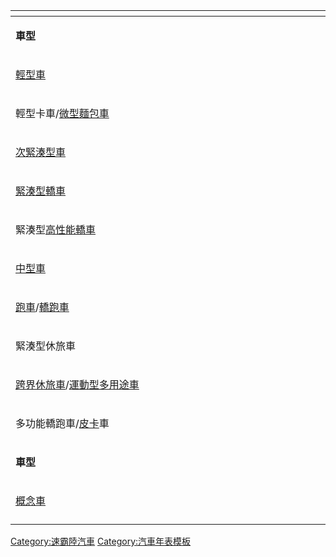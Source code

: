 {| class="navbox collapsible autocollapse"
!colspan="29" class="navbox-title"| {{tnavbar-collapsible| [[:Template:Subaru early|« <small>較早年代</small>]] — [[速霸陸]]車款發展時間表（1990年代迄今）| Subaru}}
|- bgcolor=#F0F0F0
|rowspan=2 width=10%| '''車型'''
|colspan=10 width=40%| 1990
|colspan=10 width=40%| 2000
|colspan=8 width=40%| 2010
|- bgcolor=#F0F0F0
|width=4%|0||width=4%|1||width=4%|2||width=4%|3||width=4%|4||width=4%|5||width=4%|6||width=4%|7||width=4%|8||width=4%|9
|width=4%|0||width=4%|1||width=4%|2||width=4%|3||width=4%|4||width=4%|5||width=4%|6||width=4%|7||width=4%|8||width=4%|9
|width=4%|0||width=4%|1||width=4%|2||width=4%|3||width=4%|4||width=4%|5||width=4%|6||width=4%|7
|- bgcolor=#E0E0E0
|bgcolor=#F0F0F0 rowspan=5| [[輕型車]]
|colspan=10|
|colspan=10|
|colspan=2|
|colspan=6 bgcolor=#C0C0C0| [[速霸陸Pleo Plus|Pleo Plus]]
|- bgcolor=#E0E0E0
|colspan=2 bgcolor=#C0C0C0| [[速霸陸Rex|Rex]]
|colspan=7 bgcolor=#C0C0C0| [[速霸陸Vivio|Vivio]]
|colspan=11 bgcolor=#C0C0C0| [[速霸陸Pleo|Pleo]]
|colspan=8 bgcolor=#C0C0C0| [[速霸陸Pleo|Pleo]]
|- bgcolor=#E0E0E0
|colspan=10|
|colspan=5|
|colspan=5 bgcolor=#C0C0C0| [[速霸陸R1|R1]]
|colspan=8|
|- bgcolor=#E0E0E0
|colspan=10|
|colspan=3|
|colspan=7 bgcolor=#C0C0C0| [[速霸陸R2|R2]]
|colspan=6 bgcolor=#C0C0C0| [[速霸陸Lucra|Lucra]]
|colspan=2|
|- bgcolor=#E0E0E0
|colspan=10|
|colspan=6|
|colspan=5 bgcolor=#C0C0C0| [[速霸陸Stella#第一代（2006年-2011年）|Stella]]
|colspan=3 bgcolor=#C0C0C0| [[速霸陸Stella#第二代（2011年-2014年）|Stella]]
|colspan=4 bgcolor=#C0C0C0| [[速霸陸Stella#第三代（2014年迄今）|Stella]]
|- bgcolor=#E0E0E0
|bgcolor=#F0F0F0 rowspan=1| 輕型卡車/[[微型麵包車]]
|colspan=9 bgcolor=#C0C0C0| [[速霸陸Sambar#第五代（1990年-1999年）|Sambar]] / [[速霸陸Domingo|Domingo]]
|colspan=13 bgcolor=#C0C0C0| [[速霸陸Sambar#第六代（1999年-2012年）|Sambar]]
|colspan=2 bgcolor=C0C0C0| [[速霸陸Sambar#第七代（2012年-2014年）|Sambar]]
|colspan=4 bgcolor=C0C0C0| [[速霸陸Sambar#第八代（2014年迄今）|Sambar]]
|- bgcolor=#E0E0E0
|bgcolor=#F0F0F0 rowspan=3| [[次緊湊型車]]
|colspan=4 bgcolor=#C0C0C0| [[速霸陸Justy#第一代（1984年-1994年）|Justy]]
|colspan=9 bgcolor=#C0C0C0| [[速霸陸Justy#第二代（1994年-2003年）|Justy]]
|colspan=4 bgcolor=#C0C0C0| [[速霸陸Justy#第三代（2003年-2007年）|Justy]]
|colspan=5 bgcolor=#C0C0C0| [[速霸陸Justy#第四代（2007年-2011年）|Justy]]
|colspan=6| 
|- bgcolor=#E0E0E0
|colspan=10|
|colspan=10|
|colspan=1|
|colspan=7 bgcolor=#C0C0C0| [[速霸陸Trezia|Trezia]]
|- bgcolor=#E0E0E0
|colspan=2|
|colspan=9 bgcolor=#C0C0C0| [[速霸陸Impreza#第一代GC/GF系（1992年-2000年）|Impreza]]
|colspan=7 bgcolor=#C0C0C0| [[速霸陸Impreza#第二代GD/GG系（2000年-2007年）|Impreza]]
|colspan=1|
|colspan=4 bgcolor=#C0C0C0| [[速霸陸Dex|Dex]]
|colspan=5|
|- bgcolor=#E0E0E0
|bgcolor=#F0F0F0 rowspan=3| [[紧凑型轿车|緊湊型轎車]]
|colspan=5 bgcolor=#C0C0C0| [[速霸陸Leone|Leone/Loyale AC/AG/AN]]
|colspan=4 bgcolor=#C0C0C0| Leone Delivery Van Y10
|colspan=3 bgcolor=#C0C0C0| {{nowrap|Leone Delivery Van Y11}}
|colspan=6|
|colspan=4 bgcolor=#C0C0C0| [[速霸陸Impreza#第三代GE/GH/GR/GV系（2008年-2014年）|Impreza]]
|colspan=4 bgcolor=#C0C0C0| [[速霸陸Impreza#第四代GP/GJ系（2011年-2016年）|Impreza]]
|colspan=2 bgcolor=#C0C0C0| [[速霸陸Impreza#第五代GT/GK系（2016年迄今）|Impreza]]
|- bgcolor=#E0E0E0
|colspan=4 bgcolor=#C0C0C0| [[速霸陸Legacy#第一代BC/BF系（1989年-1993年）|Legacy]]
|colspan=5 bgcolor=#C0C0C0| [[速霸陸Legacy#第二代BD/BG系（1993年-1998年）|Legacy]]
|colspan=19|
|- bgcolor=#E0E0E0
|colspan=5|
|colspan=4 bgcolor=#C0C0C0| [[速霸陸Outback#第一代BG系（1995年-1998年）|Outback]]
|colspan=19|
|- bgcolor=#E0E0E0
|bgcolor=#F0F0F0 rowspan=1| 緊湊型[[高性能轎車]]
|colspan=10|
|colspan=10|
|colspan=4|
|colspan=4 bgcolor=#C0C0C0| [[速霸陸WRX|WRX]]
|- bgcolor=#E0E0E0
|bgcolor=#F0F0F0 rowspan=3| [[中型車]]
|- bgcolor=#E0E0E0
|colspan=9|
|colspan=6 bgcolor=#C0C0C0| [[速霸陸Legacy#第三代BE/BH系（1998年-2003年）|Legacy]]
|colspan=6 bgcolor=#C0C0C0| [[速霸陸Legacy#第四代BL/BP系（2003年-2009年）|Legacy]]
|colspan=3 bgcolor=#C0C0C0| [[速霸陸Legacy#第五代BM/BR系（2009年-2014年）|Legacy]]
|colspan=4 bgcolor=#C0C0C0| [[速霸陸Legacy#第六代BN系（2014年迄今）|Legacy]]
|- bgcolor=#E0E0E0
|colspan=9|
|colspan=6 bgcolor=#C0C0C0| [[速霸陸Outback#第二代BH系（1998年-2003年）|Outback]]
|colspan=6 bgcolor=#C0C0C0| [[速霸陸Outback#第三代BP系（2003年-2009年）|Outback]]
|colspan=7 bgcolor=#C0C0C0| [[速霸陸Outback#第四代BR系（2009年迄今）|Outback]]
|- bgcolor=#E0E0E0
|bgcolor=#F0F0F0| [[跑車]]/[[轎跑車]]
|colspan=1 bgcolor=#C0C0C0| [[速霸陸Alcyone|Alcyone]]
|colspan=6 bgcolor=#C0C0C0| [[速霸陸Alcyone SVX|Alcyone SVX]]
|colspan=3|
|colspan=10|
|colspan=2|
|colspan=6 bgcolor=#C0C0C0| [[速霸陸BRZ|BRZ]]
|- bgcolor=#E0E0E0
|bgcolor=#F0F0F0 rowspan=2| 緊湊型休旅車
|colspan=10|
|colspan=1|
|colspan=5 bgcolor=#C0C0C0| [[速霸陸Traviq|Traviq]]
|colspan=2|
|colspan=7 bgcolor=#C0C0C0| [[速霸陸Exiga|Exiga]]
|colspan=3 bgcolor=#C0C0C0| [[速霸陸Exiga|Exiga Crossover 7]]
|- bgcolor=#E0E0E0
|colspan=10|
|colspan=10|
|colspan=4|
|colspan=4 bgcolor=#C0C0C0| [[速霸陸Levorg|Levorg]]
|- bgcolor=#E0E0E0
|bgcolor=#F0F0F0 rowspan=3| [[跨界休旅車]]/[[運動型多用途車]]
|colspan=2 bgcolor=#C0C0C0| [[速霸陸Bighorn#第一代（1988年-1992年）|Bighorn]]
|colspan=2 bgcolor=#C0C0C0| [[速霸陸Bighorn#第二代（1992年-1993年）|Bighorn]]
|colspan=3|
|colspan=5 bgcolor=#C0C0C0| [[速霸陸Forester#第一代SF系（1997年-2002年）|Forester]]
|colspan=5 bgcolor=#C0C0C0| [[速霸陸Forester#第二代SG系（2002年-2007年）|Forester]]
|colspan=5 bgcolor=#C0C0C0| [[速霸陸Forester#第三代SH系（2007年-2012年）|Forester]]
|colspan=6 bgcolor=#C0C0C0| [[速霸陸Forester#第四代SJ系（2012年迄今）|Forester]]
|- bgcolor=#E0E0E0
|colspan=10|
|colspan=10|
|colspan=2 bgcolor=#C0C0C0| [[速霸陸XV#第一代GH系（2010年-2011年）|XV]]
|colspan=5 bgcolor=#C0C0C0| [[速霸陸XV#第二代GP系（2012年-2017年）|XV]]
|colspan=1 bgcolor=#C0C0C0| [[速霸陸XV#第三代GT系（2017年迄今）|XV]]
|- bgcolor=#E0E0E0
|colspan=10|
|colspan=6|
|colspan=10 bgcolor=#C0C0C0| [[速霸陸Tribeca|Tribeca]]
|colspan=2|
|- bgcolor=#E0E0E0
|bgcolor=#F0F0F0| 多功能轎跑車/[[皮卡]]車
|colspan=4 bgcolor=#C0C0C0| [[速霸陸BRAT|BRAT]]
|colspan=6|
|colspan=3|
|colspan=4 bgcolor=#C0C0C0| [[速霸陸Baja|Baja]]
|colspan=3|
|colspan=8|
|- bgcolor=#F0F0F0
|rowspan=2 width=10%| '''車型'''
|width=4%|0||width=4%|1||width=4%|2||width=4%|3||width=4%|4||width=4%|5||width=4%|6||width=4%|7||width=4%|8||width=4%|9
|width=4%|0||width=4%|1||width=4%|2||width=4%|3||width=4%|4||width=4%|5||width=4%|6||width=4%|7||width=4%|8||width=4%|9
|width=4%|0||width=4%|1||width=4%|2||width=4%|3||width=4%|4||width=4%|5||width=4%|6||width=4%|7
|- bgcolor=#F0F0F0
|colspan=10 width=40%| 1990
|colspan=10 width=40%| 2000
|colspan=8 width=40%| 2010
|-
! [[概念車]]
|align=left colspan=20 class="hlist" |
* [[速霸陸B11S|B11S]]
* [[速霸陸G4e|G4e]]
* [[速霸陸B5-TPH|B5-TPH]]
* [[速霸陸B9 Scrambler|B9 Scrambler]]
* [[速霸陸R1e|R1e]]
|-
|}<noinclude>
[[Category:速霸陸汽車]]
[[Category:汽車年表模板]]

</noinclude>